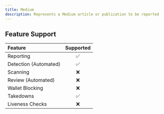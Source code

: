 ```yaml
---
title: Medium
description: Represents a Medium article or publication to be reported
---
```


## Feature Support

| Feature               | Supported |
| :-------------------- | :-------: |
| Reporting             |    ✅     |
| Detection (Automated) |    ✅     |
| Scanning              |    ❌     |
| Review (Automated)    |    ❌     |
| Wallet Blocking       |    ❌     |
| Takedowns             |    ✅     |
| Liveness Checks       |    ❌     |
